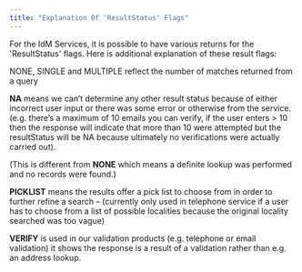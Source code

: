 ```yaml
---
title: "Explanation Of 'ResultStatus' Flags"
---
```


For the IdM Services, it is possible to have various returns for the 'ResultStatus' flags. Here is additional explanation of these result flags:

NONE, SINGLE and MULTIPLE reflect the number of matches returned from a query

**NA** means we can’t determine any other result status because of either incorrect user input or there was some error or otherwise from the service. (e.g. there’s a maximum of 10 emails you can verify, if the user enters > 10 then the response will indicate that more than 10 were attempted but the resultStatus will be NA because ultimately no verifications were actually carried out).

(This is different from **NONE** which means a definite lookup was performed and no records were found.)

**PICKLIST** means the results offer a pick list to choose from in order to further refine a search – (currently only used in telephone service if a user has to choose from a list of possible localities because the original locality searched was too vague)

**VERIFY** is used in our validation products (e.g. telephone or email validation) it shows the response is a result of a validation rather than e.g. an address lookup.
